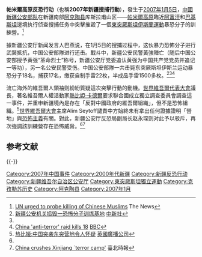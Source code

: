 {{Infobox Military Conflict
|image=[[File:China-Xinjiang.png|File:China-Xinjiang.png]]
|caption=
|conflict=帕米尔高原反恐行动
|date=[[2007年|2007年]][[1月5日|1月5日]]
|place=[[中華人民共和國|中國]][[新疆|新疆]][[帕米爾高原|帕米爾高原]]
|result=中國公安部隊勝利
|combatant1=[[File:Flag_of_the_People's_Republic_of_China.svg|20px]] [[中華人民共和國|中國]][[公安机关|公安]]
|combatant2=[[File:Flag_of_Eastern_Turkistan.svg|20px]] [[東突厥斯坦伊斯蘭運動|東突厥斯坦伊斯蘭運動]]
|commander1=
|commander2=
|strength1=
|strength2=
|casualties1=1人牺牲<br>1人受傷
|casualties2=18人死亡<br>17人被捕
}}
'''帕米爾高原反恐行动'''（也稱'''2007年新疆搜捕行動'''），發生于[[2007年|2007年]][[1月5日|1月5日]]，[[中國|中國]][[新疆|新疆]][[中华人民共和国人民警察|公安部队]]在新疆南部[[阿克陶县|阿克陶县]]库斯拉甫山区——[[帕米爾高原|帕米爾高原]]臨近[[阿富汗|阿富汗]]和[[巴基斯坦|巴基斯坦]]邊境执行侦查搜捕任务中突擊摧毀了一個[[東突厥斯坦伊斯蘭運動|東突厥斯坦伊斯蘭運動]]暴恐分子的訓練營。<ref name=LOCATION>[http://www.thenews.com.pk/daily_detail.asp?id=38523 UN urged to probe killing of Chinese Muslims] {{Wayback|url=http://www.thenews.com.pk/daily_detail.asp?id=38523 |date=20080220210228 }} The News</ref>

據新疆公安厅新闻发言人巴燕说，在1月5日的搜捕过程中，这伙暴力恐怖分子进行武裝抵抗，中国公安部隊进行还击。戰斗中，新疆公安民警黃強陣亡（随后中国公安部授予黄强“革命烈士”称号，新疆公安厅党委追认黄强为中国共产党党员并追记一等功），另一名公安民警受伤。中国公安部隊一共击毙东突厥斯坦伊斯兰运动暴恐分子18名，捕获17名，缴获自制手雷22枚，半成品手雷1500多枚。<ref name=ZXS0108>[http://news.xinhuanet.com/legal/2007-01/08/content_5580446.htm 新疆公安机关捣毁一恐怖分子训练基地] {{Wayback|url=http://news.xinhuanet.com/legal/2007-01/08/content_5580446.htm |date=20131226220932 }} [[中新社|中新社]]</ref><ref name=LOCATION/><ref name=DETAILS>[http://news.bbc.co.uk/2/hi/asia-pacific/6241073.stm China 'anti-terror' raid kills 18] {{Wayback|url=http://news.bbc.co.uk/2/hi/asia-pacific/6241073.stm |date=20180623063107 }} [[BBC|BBC]]</ref>

流亡海外的維吾爾人領袖则紛紛質疑這次突擊行動的動機。[[世界維吾爾代表大會|世界維吾爾代表大會]]議長，著名維吾爾人權活動家[[熱比婭·卡德爾|熱比婭·卡德爾]]要求聯合國成立獨立調查委員會調查這一事件，并重申新疆境內是存在「反對中國政府的維吾爾組織」，但不是恐怖組織。<ref>[http://news.bbc.co.uk/chinese/simp/hi/newsid_6250000/newsid_6250100/6250105.stm 热比娅:中国突袭东突营地令人怀疑] {{Wayback|url=http://news.bbc.co.uk/chinese/simp/hi/newsid_6250000/newsid_6250100/6250105.stm |date=20090715055114 }} [[英國廣播公司|英國廣播公司]]</ref>[[世界維吾爾大會|世界維吾爾大會]]主席Alim Seytoff譴責中方始終未有拿出任何證據證明「營地」與[[恐怖主義|恐怖主義]]有關。對此，新疆公安厅反恐局副局长赵永琛则对此予以驳斥，再次強調該訓練營存在恐怖威脅。<ref name=LOCATION/><ref name=REACTIONS>[http://www.taipeitimes.com/News/world/archives/2007/01/10/2003344141 China crushes Xinjiang `terror camp'] {{Wayback|url=http://www.taipeitimes.com/News/world/archives/2007/01/10/2003344141 |date=20180623112949 }} 臺北時報</ref>

== 参考文献 ==
{{Reflist|30em}}

{{-}}
{{新疆维吾尔自治区暴力恐怖活动和反恐行动|胡}}

[[Category:2007年中国事件|Category:2007年中国事件]]
[[Category:2000年代新疆|Category:2000年代新疆]]
[[Category:新疆反恐行动|Category:新疆反恐行动]]
[[Category:新疆维吾尔自治区公安厅|Category:新疆维吾尔自治区公安厅]]
[[Category:東突厥斯坦獨立運動|Category:東突厥斯坦獨立運動]]
[[Category:克孜勒苏历史|Category:克孜勒苏历史]]
[[Category:阿克陶县|Category:阿克陶县]]
[[Category:2007年1月|Category:2007年1月]]